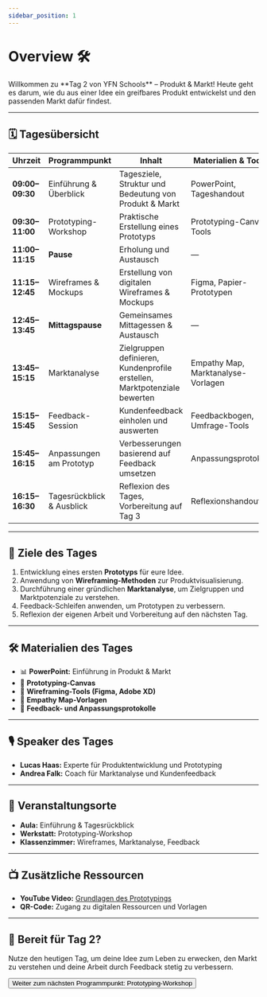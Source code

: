 ```yaml
---
sidebar_position: 1
---
```


# Overview 🛠️

<Admonition type="info" icon="🎯">
  Willkommen zu **Tag 2 von YFN Schools** – Produkt & Markt!  
  Heute geht es darum, wie du aus einer Idee ein greifbares Produkt entwickelst und den passenden Markt dafür findest.
</Admonition>

---

## 🗓️ **Tagesübersicht**

| **Uhrzeit**    | **Programmpunkt**        | **Inhalt**                                      | **Materialien & Tools**       | **Ort**       |
|---------------|-------------------------|-----------------------------------------------|-----------------------------|-------------|
| **09:00–09:30** | Einführung & Überblick   | Tagesziele, Struktur und Bedeutung von Produkt & Markt | PowerPoint, Tageshandout     | Aula        |
| **09:30–11:00** | Prototyping-Workshop    | Praktische Erstellung eines Prototyps         | Prototyping-Canvas, Tools    | Werkstatt   |
| **11:00–11:15** | **Pause**              | Erholung und Austausch                         | —                           | Lounge      |
| **11:15–12:45** | Wireframes & Mockups   | Erstellung von digitalen Wireframes & Mockups | Figma, Papier-Prototypen     | Klassenzimmer |
| **12:45–13:45** | **Mittagspause**        | Gemeinsames Mittagessen & Austausch            | —                           | Cafeteria   |
| **13:45–15:15** | Marktanalyse           | Zielgruppen definieren, Kundenprofile erstellen, Marktpotenziale bewerten | Empathy Map, Marktanalyse-Vorlagen | Klassenzimmer |
| **15:15–15:45** | Feedback-Session       | Kundenfeedback einholen und auswerten         | Feedbackbogen, Umfrage-Tools | Klassenzimmer |
| **15:45–16:15** | Anpassungen am Prototyp | Verbesserungen basierend auf Feedback umsetzen | Anpassungsprotokoll          | Klassenzimmer |
| **16:15–16:30** | Tagesrückblick & Ausblick | Reflexion des Tages, Vorbereitung auf Tag 3    | Reflexionshandout           | Aula        |

---

## 🎯 **Ziele des Tages**

1. Entwicklung eines ersten **Prototyps** für eure Idee.  
2. Anwendung von **Wireframing-Methoden** zur Produktvisualisierung.  
3. Durchführung einer gründlichen **Marktanalyse**, um Zielgruppen und Marktpotenziale zu verstehen.  
4. Feedback-Schleifen anwenden, um Prototypen zu verbessern.  
5. Reflexion der eigenen Arbeit und Vorbereitung auf den nächsten Tag.

---

## 🛠️ **Materialien des Tages**

- 📊 **PowerPoint:** Einführung in Produkt & Markt  
- 📝 **Prototyping-Canvas**  
- 🎨 **Wireframing-Tools (Figma, Adobe XD)**  
- 🧠 **Empathy Map-Vorlagen**  
- 📄 **Feedback- und Anpassungsprotokolle**

---

## 🎙️ **Speaker des Tages**

- **Lucas Haas:** Experte für Produktentwicklung und Prototyping  
- **Andrea Falk:** Coach für Marktanalyse und Kundenfeedback  

---

## 📍 **Veranstaltungsorte**

- **Aula:** Einführung & Tagesrückblick  
- **Werkstatt:** Prototyping-Workshop  
- **Klassenzimmer:** Wireframes, Marktanalyse, Feedback  

---

## 📺 **Zusätzliche Ressourcen**

- **YouTube Video:** [Grundlagen des Prototypings](https://www.youtube.com/watch?v=example)  
- **QR-Code:** Zugang zu digitalen Ressourcen und Vorlagen  

---

## 🚀 **Bereit für Tag 2?**

Nutze den heutigen Tag, um deine Idee zum Leben zu erwecken, den Markt zu verstehen und deine Arbeit durch Feedback stetig zu verbessern.

<Button destination="/roadmap/docs/yfn-school/day2/prototyping">
  Weiter zum nächsten Programmpunkt: Prototyping-Workshop
</Button>